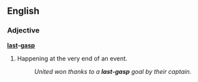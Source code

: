 ==English==

===Adjective===
'''[[last]]-[[gasp]]'''

# {{colloquial}} Happening at the very end of an event.
#: ''United won thanks to a '''last-gasp''' goal by their captain.''